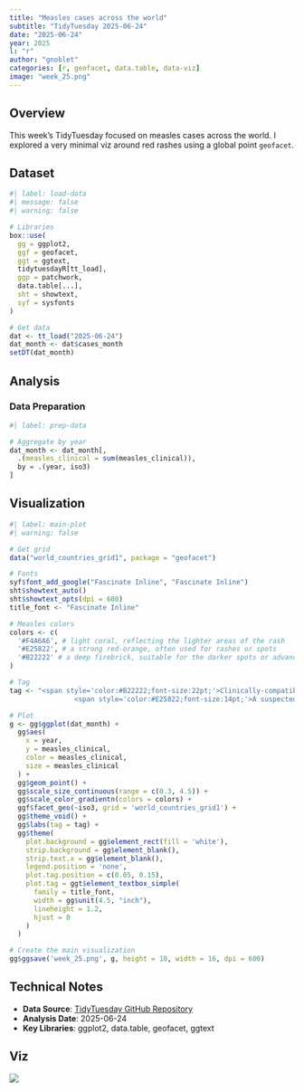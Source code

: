 ```yaml
---
title: "Measles cases across the world"
subtitle: "TidyTuesday 2025-06-24"
date: "2025-06-24"
year: 2025
l: "r"
author: "gnoblet"
categories: [r, geofacet, data.table, data-viz]
image: "week_25.png"
---
```


## Overview

This week's TidyTuesday focused on measles cases across the world. I explored a very minimal viz around red rashes using a global point `geofacet`.

## Dataset

```r
#| label: load-data
#| message: false
#| warning: false

# Libraries
box::use(
  gg = ggplot2,
  ggf = geofacet,
  ggt = ggtext,
  tidytuesdayR[tt_load],
  ggp = patchwork,
  data.table[...],
  sht = showtext,
  syf = sysfonts
)

# Get data
dat <- tt_load("2025-06-24")
dat_month <- dat$cases_month
setDT(dat_month)

```



## Analysis

### Data Preparation

```r
#| label: prep-data

# Aggregate by year
dat_month <- dat_month[,
  .(measles_clinical = sum(measles_clinical)),
  by = .(year, iso3)
]
```

## Visualization

```r
#| label: main-plot
#| warning: false

# Get grid
data("world_countries_grid1", package = "geofacet")

# Fonts
syf$font_add_google("Fascinate Inline", "Fascinate Inline")
sht$showtext_auto()
sht$showtext_opts(dpi = 600)
title_font <- "Fascinate Inline"

# Measles colors
colors <- c(
  '#F4A6A6', # light coral, reflecting the lighter areas of the rash
  '#E25822', # a strong red-orange, often used for rashes or spots
  '#B22222' # a deep firebrick, suitable for the darker spots or advanced rash stages
)

# Tag
tag <- "<span style='color:#B22222;font-size:22pt;'>Clinically-compatible measles cases</span><br><br>
                <span style='color:#E25822;font-size:14pt;'>A suspected case with fever, maculopapular rash, and at least one of cough, coryza, or conjunctivitis, without a clinical specimen or epidemiological link to a confirmed case.</span>"

# Plot
g <- gg$ggplot(dat_month) +
  gg$aes(
    x = year,
    y = measles_clinical,
    color = measles_clinical,
    size = measles_clinical
  ) +
  gg$geom_point() +
  gg$scale_size_continuous(range = c(0.3, 4.5)) +
  gg$scale_color_gradientn(colors = colors) +
  ggf$facet_geo(~iso3, grid = 'world_countries_grid1') +
  gg$theme_void() +
  gg$labs(tag = tag) +
  gg$theme(
    plot.background = gg$element_rect(fill = 'white'),
    strip.background = gg$element_blank(),
    strip.text.x = gg$element_blank(),
    legend.position = 'none',
    plot.tag.position = c(0.05, 0.15),
    plot.tag = ggt$element_textbox_simple(
      family = title_font,
      width = gg$unit(4.5, "inch"),
      lineheight = 1.2,
      hjust = 0
    )
  )

# Create the main visualization
gg$ggsave('week_25.png', g, height = 10, width = 16, dpi = 600)
```

## Technical Notes

- **Data Source**: [TidyTuesday GitHub Repository](https://github.com/rfordatascience/tidytuesday)
- **Analysis Date**: 2025-06-24
- **Key Libraries**: ggplot2, data.table, geofacet, ggtext

## Viz

![](week_25.png)
